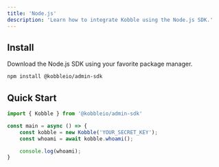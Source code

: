 ```yaml
---
title: 'Node.js'
description: 'Learn how to integrate Kobble using the Node.js SDK.'
---
```


## Install

Download the Node.js SDK using your favorite package manager.

```bash
npm install @kobbleio/admin-sdk
```

## Quick Start

```typescript
import { Kobble } from '@kobbleio/admin-sdk'

const main = async () => {
    const kobble = new Kobble('YOUR_SECRET_KEY');
    const whoami = await kobble.whoami();

    console.log(whoami);
}
```